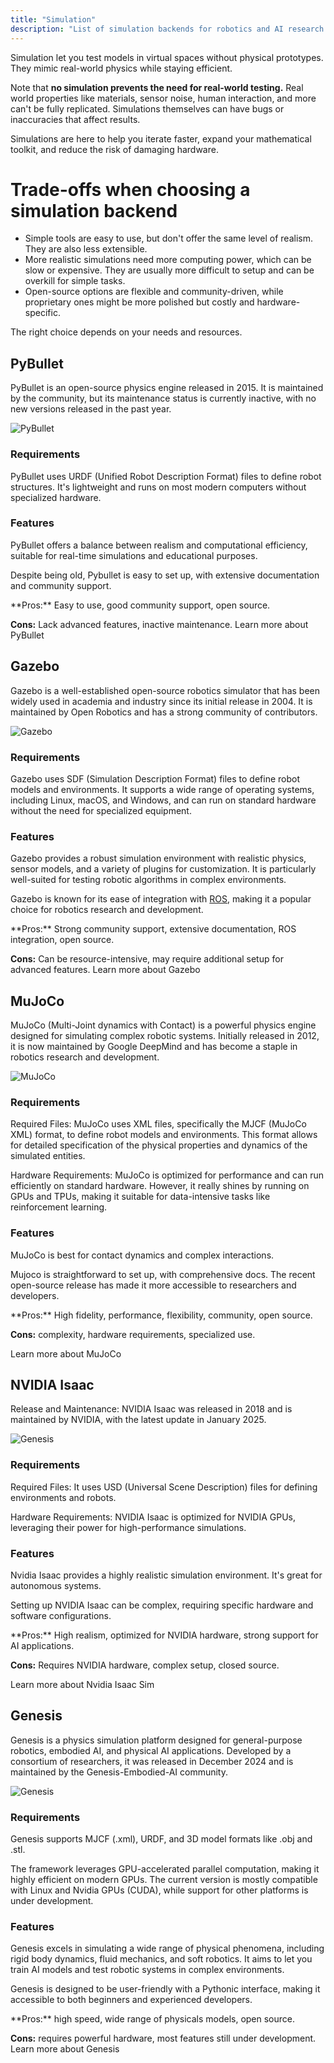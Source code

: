 ```yaml
---
title: "Simulation" 
description: "List of simulation backends for robotics and AI research."
---
```


Simulation let you test models in virtual spaces without physical prototypes. They mimic real-world physics while staying efficient. 

Note that **no simulation prevents the need for real-world testing.** Real world properties like materials, sensor noise, human interaction, and more can't be fully replicated. Simulations themselves can have bugs or inaccuracies that affect results.

Simulations are here to help you iterate faster, expand your mathematical toolkit, and reduce the risk of damaging hardware.

# Trade-offs when choosing a simulation backend

- Simple tools are easy to use, but don't offer the same level of realism. They are also less extensible.
- More realistic simulations need more computing power, which can be slow or expensive. They are usually more difficult to setup and can be overkill for simple tasks.
- Open-source options are flexible and community-driven, while proprietary ones might be more polished but costly and hardware-specific. 

The right choice depends on your needs and resources. 

## PyBullet

PyBullet is an open-source physics engine released in 2015. It is maintained by the community, but its maintenance status is currently inactive, with no new versions released in the past year.

![PyBullet](/assets/pybullet.png)

### Requirements

PyBullet uses URDF (Unified Robot Description Format) files to define robot structures.
It's lightweight and runs on most modern computers without specialized hardware.

### Features

PyBullet offers a balance between realism and computational efficiency, suitable for real-time simulations and educational purposes.

Despite being old, Pybullet is easy to set up, with extensive documentation and community support.

<CardGroup>
<Card>
**Pros:** Easy to use, good community support, open source.

**Cons:** Lack advanced features, inactive maintenance.
</Card>
<Card icon="graduation-cap" title="Learn more" href="https://pybullet.org/wordpress/index.php/forum-2/">
Learn more about PyBullet
</Card>
</CardGroup>

## Gazebo

Gazebo is a well-established open-source robotics simulator that has been widely used in academia and industry since its initial release in 2004. It is maintained by Open Robotics and has a strong community of contributors.

![Gazebo](/assets/gazebo.gif)

### Requirements

Gazebo uses SDF (Simulation Description Format) files to define robot models and environments. It supports a wide range of operating systems, including Linux, macOS, and Windows, and can run on standard hardware without the need for specialized equipment.

### Features

Gazebo provides a robust simulation environment with realistic physics, sensor models, and a variety of plugins for customization. It is particularly well-suited for testing robotic algorithms in complex environments.

Gazebo is known for its ease of integration with [ROS](https://www.ros.org), making it a popular choice for robotics research and development.

<CardGroup>
<Card>
**Pros:** Strong community support, extensive documentation, ROS integration, open source.

**Cons:** Can be resource-intensive, may require additional setup for advanced features.
</Card>
<Card icon="graduation-cap" title="Learn more" href="http://gazebosim.org/">
Learn more about Gazebo
</Card>
</CardGroup>

## MuJoCo

MuJoCo (Multi-Joint dynamics with Contact) is a powerful physics engine designed for simulating complex robotic systems. Initially released in 2012, it is now maintained by Google DeepMind and has become a staple in robotics research and development.

![MuJoCo](/assets/mujoco.png)

### Requirements

Required Files: MuJoCo uses XML files, specifically the MJCF (MuJoCo XML) format, to define robot models and environments. This format allows for detailed specification of the physical properties and dynamics of the simulated entities.

Hardware Requirements: MuJoCo is optimized for performance and can run efficiently on standard hardware. However, it really shines by running on GPUs and TPUs, making it suitable for data-intensive tasks like reinforcement learning.

### Features

MuJoCo is best for contact dynamics and complex interactions. 

Mujoco is straightforward to set up, with comprehensive docs. The recent open-source release has made it more accessible to researchers and developers.

<CardGroup>
<Card>
**Pros:** High fidelity, performance, flexibility, community, open source.

**Cons:** complexity, hardware requirements, specialized use.
</Card>

<Card icon="graduation-cap" title="Learn more" href="https://mujoco.readthedocs.io/en/stable/overview.html">
Learn more about MuJoCo
</Card>
</CardGroup>



## NVIDIA Isaac

Release and Maintenance: NVIDIA Isaac was released in 2018 and is maintained by NVIDIA, with the latest update in January 2025.

![Genesis](/assets/nvidia_isaac.gif)

### Requirements 

Required Files: It uses USD (Universal Scene Description) files for defining environments and robots.

Hardware Requirements: NVIDIA Isaac is optimized for NVIDIA GPUs, leveraging their power for high-performance simulations.

### Features

Nvidia Isaac provides a highly realistic simulation environment. It's great for autonomous systems.

Setting up NVIDIA Isaac can be complex, requiring specific hardware and software configurations.

<CardGroup>
<Card>
**Pros:** High realism, optimized for NVIDIA hardware, strong support for AI applications.

**Cons:** Requires NVIDIA hardware, complex setup, closed source. 
</Card>

<Card icon="graduation-cap" title="Learn more" href="https://docs.omniverse.nvidia.com/isaacsim/latest/index.html">
Learn more about Nvidia Isaac Sim
</Card>
</CardGroup>


## Genesis

Genesis is a physics simulation platform designed for general-purpose robotics, embodied AI, and physical AI applications. Developed by a consortium of researchers, it was released in December 2024 and is maintained by the Genesis-Embodied-AI community.

![Genesis](/assets/genesis.webp)

### Requirements 

Genesis supports MJCF (.xml), URDF, and 3D model formats like .obj and .stl.

The framework leverages GPU-accelerated parallel computation, making it highly efficient on modern GPUs. The current version is mostly compatible with Linux and Nvidia GPUs (CUDA), while support for other platforms is under development.

### Features

Genesis excels in simulating a wide range of physical phenomena, including rigid body dynamics, fluid mechanics, and soft robotics. It aims to let you train AI models and test robotic systems in complex environments.

Genesis is designed to be user-friendly with a Pythonic interface, making it accessible to both beginners and experienced developers.

<CardGroup>
<Card>
**Pros:** high speed, wide range of physicals models, open source.

**Cons:** requires powerful hardware, most features still under development.
</Card>
<Card icon="graduation-cap" title="Learn more" href="https://genesis-world.readthedocs.io/en/latest/">
Learn more about Genesis
</Card>
</CardGroup>
